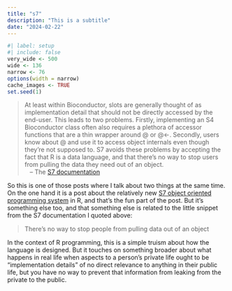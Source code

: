 ```yaml
---
title: "s7"
description: "This is a subtitle"
date: "2024-02-22"
--- 
```


<!--------------- my typical setup ----------------->

```r
#| label: setup
#| include: false
very_wide <- 500
wide <- 136
narrow <- 76
options(width = narrow)
cache_images <- TRUE
set.seed(1)
```

<!--------------- post begins here ----------------->

> At least within Bioconductor, slots are generally thought of as implementation detail that should not be directly accessed by the end-user. This leads to two problems. Firstly, implementing an S4 Bioconductor class often also requires a plethora of accessor functions that are a thin wrapper around @ or @<-. Secondly, users know about @ and use it to access object internals even though they’re not supposed to. S7 avoids these problems by accepting the fact that R is a data language, and that there’s no way to stop users from pulling the data they need out of an object. <br>
> &nbsp;&nbsp; -- The [S7 documentation](https://rconsortium.github.io/S7/articles/motivation.html)

So this is one of those posts where I talk about two things at the same time. On the one hand it is a post about the relatively new [S7 object oriented programming system](https://rconsortium.github.io/S7/) in R, and that's the fun part of the post. But it's something else too, and that something else is related to the little snippet from the S7 documentation I quoted above:

> There's no way to stop people from pulling data out of an object

In the context of R programming, this is a simple truism about how the language is designed. But it touches on something broader about what happens in real life when aspects to a person's private life ought to be "implementation details" of no direct relevance to anything in their public life, but you have no way to prevent that information from leaking from the private to the public.



